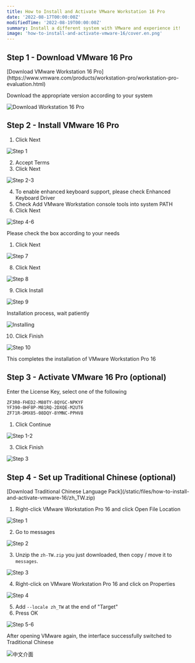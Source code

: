 ```yaml
---
title: How to Install and Activate VMware Workstation 16 Pro
date: '2022-08-17T00:00:00Z'
modifiedTime: '2022-08-19T00:00:00Z'
summary: Install a different system with VMware and experience it!
image: 'how-to-install-and-activate-vmware-16/cover.en.png'
---
```


## Step 1 - Download VMware 16 Pro

<Alert icon='🔗' title='Link' color='blue' radius='md'>
  [Download VMware Workstation 16
  Pro](https://www.vmware.com/products/workstation-pro/workstation-pro-evaluation.html)
</Alert>

Download the appropriate version according to your system

![Download Workstation 16 Pro](</static/images/blog/how-to-install-and-activate-vmware-16/step-1(1).png>)

## Step 2 - Install VMware 16 Pro

1. Click Next

![Step 1](</static/images/blog/how-to-install-and-activate-vmware-16/step-2(1).png>)

2. Accept Terms
3. Click Next

![Step 2-3](</static/images/blog/how-to-install-and-activate-vmware-16/step-2(2-3).png>)

4. To enable enhanced keyboard support, please check Enhanced Keyboard Driver
5. Check Add VMware Workstation console tools into system PATH
6. Click Next

![Step 4-6](</static/images/blog/how-to-install-and-activate-vmware-16/step-2(4-6).png>)

Please check the box according to your needs

1. Click Next

![Step 7](</static/images/blog/how-to-install-and-activate-vmware-16/step-2(7).png>)

8. Click Next

![Step 8](</static/images/blog/how-to-install-and-activate-vmware-16/step-2(8).png>)

9. Click Install

![Step 9](</static/images/blog/how-to-install-and-activate-vmware-16/step-2(9).png>)

<Alert icon='💡' title='Tips' color='yellow' radius='md'>
  Installation process, wait patiently
</Alert>

![Installing](/static/images/blog/how-to-install-and-activate-vmware-16/installing.png)

10. Click Finish

![Step 10](</static/images/blog/how-to-install-and-activate-vmware-16/step-2(10).png>)

This completes the installation of VMware Workstation Pro 16

## Step 3 - Activate VMware 16 Pro (optional)

Enter the License Key, select one of the following

```txt
ZF3R0-FHED2-M80TY-8QYGC-NPKYF
YF390-0HF8P-M81RQ-2DXQE-M2UT6
ZF71R-DMX85-08DQY-8YMNC-PPHV8
```

1. Click Continue

![Step 1-2](</static/images/blog/how-to-install-and-activate-vmware-16/step-3(1-2).png>)

3. Click Finish

![Step 3](</static/images/blog/how-to-install-and-activate-vmware-16/step-3(3).png>)

## Step 4 - Set up Traditional Chinese (optional)

<Alert icon='🔗' title='Link' color='blue' radius='md'>
  [Download Traditional Chinese Language
  Pack](/static/files/how-to-install-and-activate-vmware-16/zh_TW.zip)
</Alert>

1. Right-click VMware Workstation Pro 16 and click Open File Location

![Step 1](</static/images/blog/how-to-install-and-activate-vmware-16/step-4(1).en.png>)

2. Go to messages

![Step 2](</static/images/blog/how-to-install-and-activate-vmware-16/step-4(2).en.png>)

3. Unzip the `zh-TW.zip` you just downloaded, then copy / move it to `messages`.

![Step 3](</static/images/blog/how-to-install-and-activate-vmware-16/step-4(3).en.png>)

4. Right-click on VMware Workstation Pro 16 and click on Properties

![Step 4](</static/images/blog/how-to-install-and-activate-vmware-16/step-4(4).en.png>)

5. Add `--locale zh_TW` at the end of "Target"
6. Press OK

![Step 5-6](</static/images/blog/how-to-install-and-activate-vmware-16/step-4(5-6).en.png>)

After opening VMware again, the interface successfully switched to Traditional Chinese

![中文介面](/static/images/blog/how-to-install-and-activate-vmware-16/chinese.png)
